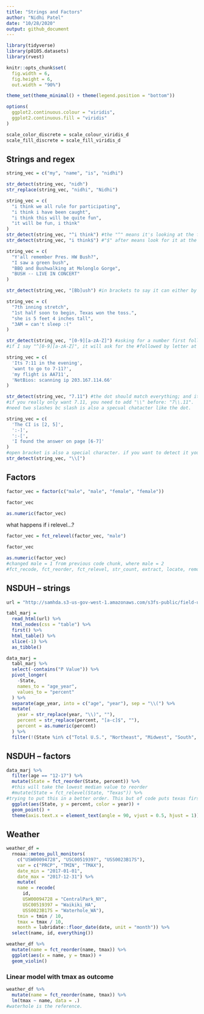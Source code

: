 ```yaml
---
title: "Strings and Factors"
author: "Nidhi Patel"
date: "10/28/2020"
output: github_document
---
```


```r
library(tidyverse)
library(p8105.datasets)
library(rvest)

knitr::opts_chunk$set(
  fig.width = 6,
  fig.height = 6,
  out.width = "90%")

theme_set(theme_minimal() + theme(legend.position = "bottom"))

options(
  ggplot2.continuous.colour = "viridis",
  ggplot2.continuous.fill = "viridis"
)

scale_color_discrete = scale_colour_viridis_d
scale_fill_discrete = scale_fill_viridis_d
```

## Strings and regex
```r
string_vec = c("my", "name", "is", "nidhi")

str_detect(string_vec, "nidh")
str_replace(string_vec, "nidhi", "Nidhi")
```

```r
string_vec = c(
  "i think we all rule for participating",
  "i think i have been caught",
  "i think this will be quite fun",
  "it will be fun, i think"
)
str_detect(string_vec, "^i think") #the "^" means it's looking at the first part of the string
str_detect(string_vec, "i think$") #"$" after means look for it at the end
```

```r
string_vec = c(
  "Y'all remember Pres. HW Bush?",
  "I saw a green bush",
  "BBQ and Bushwalking at Molonglo Gorge",
  "BUSH -- LIVE IN CONCERT"
)

str_detect(string_vec, "[Bb]ush") #in brackets to say it can either by capital or lower case b.
```

```r
string_vec = c(
  "7th inning stretch",
  "1st half soon to begin, Texas won the toss.",
  "she is 5 feet 4 inches tall",
  "3AM = can't sleep :("
)

str_detect(string_vec, "[0-9][a-zA-Z]") #asking for a number first followed immediately by a number. 
#if I say "^[0-9][a-zA-Z]", it will ask for the #followed by letter at the beginning of the line. ^ is the beginning.
```


```r
string_vec = c(
  'Its 7:11 in the evening',
  'want to go to 7-11?',
  'my flight is AA711',
  'NetBios: scanning ip 203.167.114.66'
)

str_detect(string_vec, "7.11") #the dot should match everything; and it does match the -, :, dot. only the 711 does not have a separation and is false. dot is a SPECIAL CHARACTER 
#if you really only want 7.11, you need to add "\\" before: "7\\.11".
#need two slashes bc slash is also a specual chatacter like the dot. 
```

```r
string_vec = c(
  'The CI is [2, 5]',
  ':-]',
  ':-[',
  'I found the answer on page [6-7]'
)
#open bracket is also a special character. if you want to detect it you need to have the '\\' before it. 
str_detect(string_vec, "\\[")
```

## Factors

```r
factor_vec = factor(c("male", "male", "female", "female"))

factor_vec

as.numeric(factor_vec)
```

what happens if i relevel...?

```r
factor_vec = fct_relevel(factor_vec, "male")

factor_vec

as.numeric(factor_vec)
#changed male = 1 from previous code chunk, where male = 2
#fct_recode, fct_reorder, fct_relevel, str_count, extract, locate, remove. google forcats and stringr.
```

## NSDUH -- strings

```r
url = "http://samhda.s3-us-gov-west-1.amazonaws.com/s3fs-public/field-uploads/2k15StateFiles/NSDUHsaeShortTermCHG2015.htm"

tabl_marj = 
  read_html(url) %>% 
  html_nodes(css = "table") %>% 
  first() %>% 
  html_table() %>% 
  slice(-1) %>% 
  as_tibble()
```

```r
data_marj = 
  tabl_marj %>% 
  select(-contains("P Value")) %>% 
  pivot_longer(
    -State,
    names_to = "age_year",
    values_to = "percent"
  ) %>% 
  separate(age_year, into = c("age", "year"), sep = "\\(") %>% 
  mutate(
    year = str_replace(year, "\\)", ""),
    percent = str_replace(percent, "[a-c]$", ""),
    percent = as.numeric(percent)
  ) %>% 
  filter(!(State %in% c("Total U.S.", "Northeast", "Midwest", "South", "West")))
```

## NSDUH -- factors

```r
data_marj %>% 
  filter(age == "12-17") %>% 
  mutate(State = fct_reorder(State, percent)) %>% 
  #this will take the lowest median value to reorder
  #mutate(State = fct_relevel(State, "Texas")) %>% 
#trying to put this in a better order. This but of code puts texas first. State is being converted from factor to char. Makes texas default. Moves to the front
  ggplot(aes(State, y = percent, color = year)) +
  geom_point() +
  theme(axis.text.x = element_text(angle = 90, vjust = 0.5, hjust = 1))
```

## Weather

```r
weather_df = 
  rnoaa::meteo_pull_monitors( 
    c("USW00094728", "USC00519397", "USS0023B17S"), 
    var = c("PRCP", "TMIN", "TMAX"), 
    date_min = "2017-01-01",
    date_max = "2017-12-31") %>%
    mutate(
    name = recode(
      id, 
      USW00094728 = "CentralPark_NY", 
      USC00519397 = "Waikiki_HA",
      USS0023B17S = "Waterhole_WA"),
    tmin = tmin / 10,
    tmax = tmax / 10,
    month = lubridate::floor_date(date, unit = "month")) %>% 
  select(name, id, everything())
```

```r
weather_df %>% 
  mutate(name = fct_reorder(name, tmax)) %>% 
  ggplot(aes(x = name, y = tmax)) + 
  geom_violin()
```

### Linear model with tmax as outcome

```r
weather_df %>% 
  mutate(name = fct_reorder(name, tmax)) %>% 
  lm(tmax ~ name, data = .)
#waterhole is the reference. 
```

